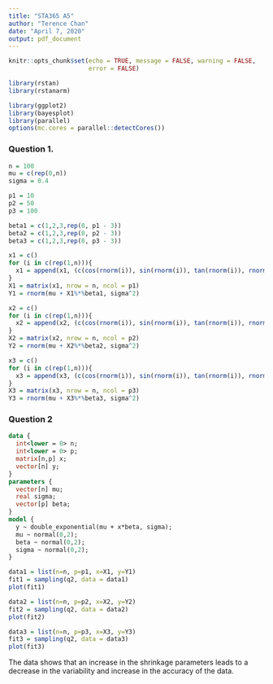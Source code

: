 ---
title: "STA365 A5"
author: "Terence Chan"
date: "April 7, 2020"
output: pdf_document
---

```{r setup, include=FALSE}
knitr::opts_chunk$set(echo = TRUE, message = FALSE, warning = FALSE, 
                      error = FALSE)
```

```{r}
library(rstan)
library(rstanarm)

library(ggplot2)
library(bayesplot)
library(parallel)
options(mc.cores = parallel::detectCores())
```

### Question 1.

```{r}
n = 100
mu = c(rep(0,n))
sigma = 0.4

p1 = 10
p2 = 50
p3 = 100

beta1 = c(1,2,3,rep(0, p1 - 3))
beta2 = c(1,2,3,rep(0, p2 - 3))
beta3 = c(1,2,3,rep(0, p3 - 3))

x1 = c()
for (i in c(rep(1,n))){
  x1 = append(x1, (c(cos(rnorm(i)), sin(rnorm(i)), tan(rnorm(i)), rnorm(p1-3))))
}
X1 = matrix(x1, nrow = n, ncol = p1)
Y1 = rnorm(mu + X1%*%beta1, sigma^2)

x2 = c()
for (i in c(rep(1,n))){
  x2 = append(x2, (c(cos(rnorm(i)), sin(rnorm(i)), tan(rnorm(i)), rnorm(p2-3))))
}
X2 = matrix(x2, nrow = n, ncol = p2)
Y2 = rnorm(mu + X2%*%beta2, sigma^2)

x3 = c()
for (i in c(rep(1,n))){
  x3 = append(x3, (c(cos(rnorm(i)), sin(rnorm(i)), tan(rnorm(i)), rnorm(p3-3))))
}
X3 = matrix(x3, nrow = n, ncol = p3)
Y3 = rnorm(mu + X3%*%beta3, sigma^2)
```

### Question 2

```{stan output.var = "q2"}
 
data {
  int<lower = 0> n;
  int<lower = 0> p;
  matrix[n,p] x;
  vector[n] y;
}
parameters {
  vector[n] mu;
  real sigma;
  vector[p] beta;
}
model {
  y ~ double_exponential(mu + x*beta, sigma);
  mu ~ normal(0,2);
  beta ~ normal(0,2);
  sigma ~ normal(0,2);
}
```

```{r}
data1 = list(n=n, p=p1, x=X1, y=Y1)
fit1 = sampling(q2, data = data1)
plot(fit1)
```

```{r}
data2 = list(n=n, p=p2, x=X2, y=Y2)
fit2 = sampling(q2, data = data2)
plot(fit2)
```

```{r}
data3 = list(n=n, p=p3, x=X3, y=Y3)
fit3 = sampling(q2, data = data3)
plot(fit3)
```

The data shows that an increase in the shrinkage parameters leads to a decrease in the variability and increase in the accuracy of the data.
















